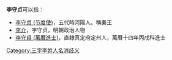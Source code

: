 '''李守贞'''可以指：
* [[李守贞_(节度使)|李守贞 (节度使)]]，五代時河陽人。稱秦王
* [[李介|李介]]，字守贞，明朝政治人物
* [[李守貞_(萬曆進士)|李守貞 (萬曆進士)]]，直隸真定府定州人，萬曆十四年丙戌科進士

{{disambig}}

[[Category:三字李姓人名消歧义|Category:三字李姓人名消歧义]]